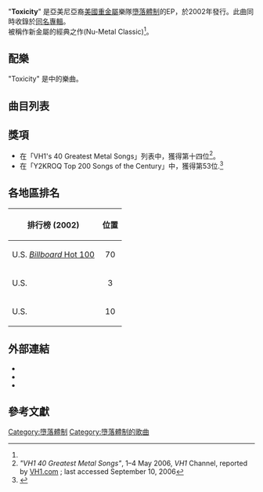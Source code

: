 {{Otheruses|subject=墮落體制的歌曲Toxicity|other=墮落體制的專輯Toxicity|Toxicity (專輯)}}
{{Infobox song
| name       = Toxicity
| type       = single
| cover      = <!-- 檔案不存在 Toxicity-systemofadown.jpg ，可從英文維基百科取得 -->
| caption    = 
<!-- 未知參數值 | type       = [[Single_(music)|Single]] -->
| artist     = [[墮落體制|墮落體制]]
| from_album = [[Toxicity_(專輯)|Toxicity]]
| B-side     = "Storaged"
| released   = January 22, 2002
| format     = {{flatlist|
* [[黑膠唱片|7"]]
* [[Compact_disc|CD]]
}}
| recorded   = Cello Studios<br/><small>[[Hollywood|Hollywood]], [[California|California]]</small>
| genre      = [[新金屬|新金屬]]<ref name=Stylus>{{cite journal |url=http://www.stylusmagazine.com/feature.php?ID=1220 |archiveurl=https://web.archive.org/web/20041009181930/http://www.stylusmagazine.com/feature.php?ID=1220 |title=Top Ten Nu-Metal Bands |work=Stylus magazine |date=September 10, 2004 |last=Unterberger |first=Andrew |archivedate=2004-10-09 |accessdate=September 25, 2014 |journal= |dead-url=no }}</ref>
| length     = 3:36
| writer     = {{flatlist|
* [[達倫·馬拉基安|達倫·馬拉基安]]
* [[沙弗·奧達里安|沙弗·奧達里安]]
* [[塞爾日·坦基揚|塞爾日·坦基揚]]
}}
| label      = [[American_Recordings_(US)|American]]
| producer   = {{flatlist|
* 達倫·馬拉基安
* [[瑞克·魯賓|瑞克·魯賓]]
* 塞爾日·坦基揚
}}
| prev_title = [[Chop_Suey!_(歌曲)|Chop Suey!]]
| prev_year  = 2001
| next_title = [[Aerials_(歌曲)|Aerials]]
| next_year  = 2002
| misc       = {{External music video|{{Youtube|iywaBOMvYLI|"Toxicity"}}}}
}}
"'''Toxicity'''" 是亞美尼亞裔[[美國|美國]][[重金屬音樂|重金屬]]樂隊[[墮落體制|墮落體制]]的EP，於2002年發行。此曲同時收錄於[[Toxicity_(專輯)|同名專輯]]。<br>
被{{Link-en|Stylus Magazine|Stylus Magazine|《Stylus Magazine》}}稱作新金屬的經典之作(Nu-Metal Classic)<ref name=Stylus/>。

==配樂==
"Toxicity" 是{{Link-en|吉他英雄：Metallica|Guitar Hero: Metallica|吉他英雄：Metallica}}中的樂曲。

==曲目列表==
{{tracklist
|headline = 單曲CD
|all_lyrics = 塞爾日·坦基揚
|title1  = Toxicity
|music1  = 沙弗·奧達里安, 達倫·馬拉基安
|length1 = 3:39
|title2  = X
|note2   = 現場版本
|music2  = 達倫·馬拉基安
|length2 = 3:02
|title3  = Suggestions
|note3   = 現場版本
|music3  = 達倫·馬拉基安
|length3 = 2:44
|title4  = Marmalade
|music4  = 達倫·馬拉基安
|length4 = 2:59
|title5  = Toxicity
|note5   = Video Version
|music5  = 沙弗·奧達里安, 達倫·馬拉基安
|length5 = 3:43
}}

{{tracklist
|headline = 澳洲版
|all_lyrics = 塞爾日·坦基揚
|title1  = Toxicity
|music1  = 沙弗·奧達里安, 達倫·馬拉基安
|length1 = 3:39
|title2  = X
|note2   = 現場版本
|music2  = 達倫·馬拉基安
|length2 = 3:05
|title3  = Suggestions
|note3   = 現場版本
|music3  = 達倫·馬拉基安
|length3 = 2:44
|title4  = [[Sugar_(歌曲)|Sugar]]
|note4   = Video Version
|music4  = 沙弗·奧達里安, 達倫·馬拉基安
|length4 = 3:28
}}

{{tracklist
|headline = 英國版 CD1
|all_lyrics = 塞爾日·坦基揚
|title1  = Toxicity
|music1  = 沙弗·奧達里安, 達倫·馬拉基安
|length1 = 3:42
|title2  = X
|note2   = 現場版本
|music2  = 達倫·馬拉基安
|length2 = 3:05
|title3  = Suggestions
|note3   = 現場版本
|music3  = 達倫·馬拉基安
|length3 = 2:44
}}

{{tracklist
|headline = 英國版 CD2
|title1  = Toxicity
|lyrics1 = 塞爾日·坦基揚
|music1  = 沙弗·奧達里安, 達倫·馬拉基安
|length1 = 3:41
|title2  = Marmalade
|lyrics2 = 塞爾日·坦基揚
|music2  = 達倫·馬拉基安
|length2 = 3:02
|title3  = {{Link-en|The Metro|The Metro (song)#Cover versions|Metro}}
|note3   = 重鹹版
|lyrics3 = {{Link-en|約翰·克勞馥|John Crawford (musician)|約翰·克勞馥}}
|music3  = 約翰·克勞馥
|length3 = 3:00
}}

{{tracklist
|headline = 7" 單曲
|all_lyrics = 塞爾日·坦基揚
|title1  = Toxicity
|music1  = 沙弗·奧達里安, 達倫·馬拉基安
|length1 = 3:39
|title2  = Storaged
|music2  = 達倫·馬拉基安
|length2 = 1:19
}}

==獎項==
*在「VH1's 40 Greatest Metal Songs」列表中，獲得第十四位<ref>''"VH1 40 Greatest Metal Songs"'', 1–4 May 2006, ''VH1'' Channel, reported by [http://www.vh1.com/shows/dyn/the_greatest/103446/episode_this_list.jhtml VH1.com] {{WebCite|url=https://www.webcitation.org/6Hem1PxUN?url=http://www.vh1.com/shows/the_greatest/series.jhtml |date=20130626052126 |dateformat=iso }}; last accessed September 10, 2006</ref>。
*在「Y2KROQ Top 200 Songs of the Century」中，獲得第53位.<ref>{{cite web |url=http://pulsemusic.proboards.com/thread/85470?page=1 |title=Y2KROQ: Top 200 of the New Millennium |accessdate=2015-05-16 |author=somelikeitwhen |date=2009-05-26 |language=en |archive-date=2014-12-21 |archive-url=https://web.archive.org/web/20141221060350/http://pulsemusic.proboards.com/thread/85470?page=1 |dead-url=no }}</ref>

==各地區排名==
{| class="wikitable"
!排行榜 (2002)
!位置
|-
|U.S. [[Billboard_Hot_100|''Billboard'' Hot 100]]
|align="center"|70
|-
|U.S. {{Link-en|Hot Modern Rock Tracks|Alternative Songs|熱門當代搖滾歌曲榜}}
|align="center"|3
|-
|U.S. {{Link-en|Hot Mainstream Rock Tracks|Mainstream Rock (chart)|Hot Mainstream Rock Tracks}}
|align="center"|10
|}

==外部連結==
*{{youtube|iywaBOMvYLI|Toxicity 音樂錄像}}
*{{youtube|Ug4Yv2hY5no|"toxicity" (live from bdo 2002)}}
* {{MetroLyrics song|system-of-a-down|toxicity}}<!-- Licensed lyrics provider -->

==參考文獻==
{{reflist}}


{{DEFAULTSORT:Toxicity (歌曲)}}
[[Category:墮落體制|Category:墮落體制]]
[[Category:墮落體制的歌曲|Category:墮落體制的歌曲]]